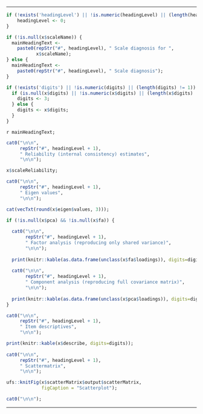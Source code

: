 
------

<div style="display:block;clear:both;" class="scale-diagnosis-start"></div>

```{r, eval=TRUE, results="asis", echo=FALSE}

if (!exists('headingLevel') || !is.numeric(headingLevel) || (length(headingLevel) != 1)) {
	headingLevel <- 0;
}

if (!is.null(x$scaleName)) {
  mainHeadingText <-
    paste0(repStr("#", headingLevel), " Scale diagnosis for ",
           x$scaleName);
} else {
  mainHeadingText <-
    paste0(repStr("#", headingLevel), " Scale diagnosis");
}

if (!exists('digits') || !is.numeric(digits) || (length(digits) != 1)) {
  if (is.null(x$digits) || !is.numeric(x$digits) || (length(x$digits) != 1)) {
    digits <- 3;
  } else {
    digits <- x$digits;
  }
}

```

`r mainHeadingText;`

```{r, echo=echoPartial, results='asis'}

cat0("\n\n",
     repStr("#", headingLevel + 1),
     " Reliability (internal consistency) estimates",
     "\n\n");

x$scaleReliability;

cat0("\n\n",
     repStr("#", headingLevel + 1),
     " Eigen values",
     "\n\n");

cat(vecTxt(round(x$eigen$values, 3)));

if (!is.null(x$pca) && !is.null(x$fa)) {
  
  cat0("\n\n",
       repStr("#", headingLevel + 1),
       " Factor analysis (reproducing only shared variance)",
       "\n\n");
  
  print(knitr::kable(as.data.frame(unclass(x$fa$loadings)), digits=digits));
  
  cat0("\n\n",
       repStr("#", headingLevel + 1),
       " Component analysis (reproducing full covariance matrix)",
       "\n\n");
      
  print(knitr::kable(as.data.frame(unclass(x$pca$loadings)), digits=digits));
}

cat0("\n\n",
     repStr("#", headingLevel + 1),
     " Item descriptives",
     "\n\n");

print(knitr::kable(x$describe, digits=digits));
  
cat0("\n\n",
     repStr("#", headingLevel + 1),
     " Scattermatrix",
     "\n\n");

ufs::knitFig(x$scatterMatrix$output$scatterMatrix,
             figCaption = "Scatterplot");

cat0("\n\n");

```

<div style="display:block;clear:both;" class="scale-diagnosis-end"></div>

------
